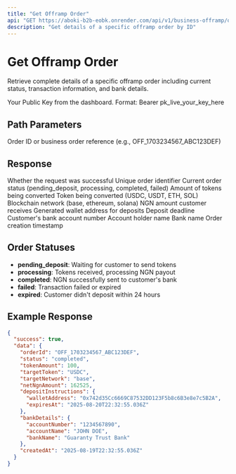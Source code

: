 ```yaml
---
title: "Get Offramp Order"
api: "GET https://aboki-b2b-eobk.onrender.com/api/v1/business-offramp/orders/{orderId}"
description: "Get details of a specific offramp order by ID"
---
```


# Get Offramp Order

Retrieve complete details of a specific offramp order including current status, transaction information, and bank details.

<ParamField header="Authorization" type="string" required>
  Your Public Key from the dashboard. Format: Bearer pk_live_your_key_here
</ParamField>

## Path Parameters

<ParamField path="orderId" type="string" required>
  Order ID or business order reference (e.g., OFF_1703234567_ABC123DEF)
</ParamField>

## Response

<ResponseField name="success" type="boolean">
  Whether the request was successful
</ResponseField>

<ResponseField name="data" type="object">
  <ResponseField name="orderId" type="string">
    Unique order identifier
  </ResponseField>
  <ResponseField name="status" type="string">
    Current order status (pending_deposit, processing, completed, failed)
  </ResponseField>
  <ResponseField name="tokenAmount" type="number">
    Amount of tokens being converted
  </ResponseField>
  <ResponseField name="targetToken" type="string">
    Token being converted (USDC, USDT, ETH, SOL)
  </ResponseField>
  <ResponseField name="targetNetwork" type="string">
    Blockchain network (base, ethereum, solana)
  </ResponseField>
  <ResponseField name="netNgnAmount" type="number">
    NGN amount customer receives
  </ResponseField>
  <ResponseField name="depositInstructions" type="object">
    <ResponseField name="walletAddress" type="string">
      Generated wallet address for deposits
    </ResponseField>
    <ResponseField name="expiresAt" type="string">
      Deposit deadline
    </ResponseField>
  </ResponseField>
  <ResponseField name="bankDetails" type="object">
    <ResponseField name="accountNumber" type="string">
      Customer's bank account number
    </ResponseField>
    <ResponseField name="accountName" type="string">
      Account holder name
    </ResponseField>
    <ResponseField name="bankName" type="string">
      Bank name
    </ResponseField>
  </ResponseField>
  <ResponseField name="createdAt" type="string">
    Order creation timestamp
  </ResponseField>
</ResponseField>

## Order Statuses

- **pending_deposit**: Waiting for customer to send tokens
- **processing**: Tokens received, processing NGN payout
- **completed**: NGN successfully sent to customer's bank
- **failed**: Transaction failed or expired
- **expired**: Customer didn't deposit within 24 hours

## Example Response

```json
{
  "success": true,
  "data": {
    "orderId": "OFF_1703234567_ABC123DEF",
    "status": "completed",
    "tokenAmount": 100,
    "targetToken": "USDC",
    "targetNetwork": "base",
    "netNgnAmount": 162525,
    "depositInstructions": {
      "walletAddress": "0x742d35Cc6669C87532DD123F5b8c6B3e8e7c5B2A",
      "expiresAt": "2025-08-20T22:32:55.036Z"
    },
    "bankDetails": {
      "accountNumber": "1234567890",
      "accountName": "JOHN DOE",
      "bankName": "Guaranty Trust Bank"
    },
    "createdAt": "2025-08-19T22:32:55.036Z"
  }
}
